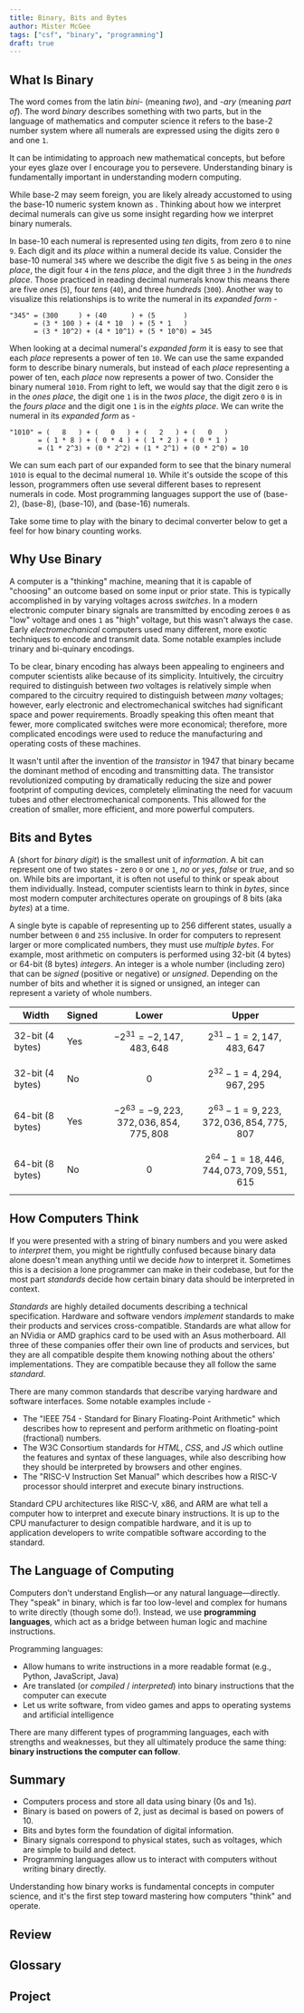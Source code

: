 ```yaml
---
title: Binary, Bits and Bytes
author: Mister McGee
tags: ["csf", "binary", "programming"]
draft: true
---
```



## What Is Binary

The word <Define term="binary"/> comes from the latin *bini-* (meaning *two*), and *-ary* (meaning *part of*). The word *binary* describes something with two parts, but in the language of mathematics and computer science it refers to the base-2 number system where all numerals are expressed using the digits zero `0` and one `1`.

It can be intimidating to approach new mathematical concepts, but before your eyes glaze over I encourage you to persevere. Understanding binary is fundamentally important in understanding modern computing.

While base-2 may seem foreign, you are likely already accustomed to using the base-10 numeric system known as <Define term="decimal"/>. Thinking about how we interpret decimal numerals can give us some insight regarding how we interpret binary numerals.

In base-10 each numeral is represented using *ten* digits, from zero `0` to nine `9`. Each digit and its *place* within a numeral decide its value. Consider the base-10 numeral `345` where we describe the digit five `5` as being in the *ones place*, the digit four `4` in the *tens place*, and the digit three `3` in the *hundreds place*. Those practiced in reading decimal numerals know this means there are five *ones* (`5`), four *tens* (`40`), and three *hundreds* (`300`). Another way to visualize this relationships is to write the numeral in its *expanded form* -

```
"345" = (300     ) + (40      ) + (5       )
      = (3 * 100 ) + (4 * 10  ) + (5 * 1   )
      = (3 * 10^2) + (4 * 10^1) + (5 * 10^0) = 345
```

When looking at a decimal numeral's *expanded form* it is easy to see that each *place* represents a power of ten `10`. We can use the same expanded form to describe binary numerals, but instead of each *place* representing a power of ten, each *place* now represents a power of two. Consider the binary numeral `1010`. From right to left, we would say that the digit zero `0` is in the *ones place*, the digit one `1` is in the *twos place*, the digit zero `0` is in the *fours place* and the digit one `1` is in the *eights place*. We can write the numeral in its *expanded form* as -

```
"1010" = (   8   ) + (   0   ) + (   2   ) + (   0   )
       = ( 1 * 8 ) + ( 0 * 4 ) + ( 1 * 2 ) + ( 0 * 1 )
       = (1 * 2^3) + (0 * 2^2) + (1 * 2^1) + (0 * 2^0) = 10
```

We can sum each part of our expanded form to see that the binary numeral `1010` is equal to the decimal numeral `10`. While it's outside the scope of this lesson, programmers often use several different bases to represent numerals in code. Most programming languages support the use of <Define term="binary"/> (base-2), <Define term="octal"/> (base-8), <Define term="decimal"/> (base-10), and <Define term="hexadecimal"/> (base-16) numerals.

Take some time to play with the binary to decimal converter below to get a feel for how binary counting works.

<a id="binary-to-decimal"></a>


<BinaryToDecimal client:only/>

## Why Use Binary

A computer is a "thinking" machine, meaning that it is capable of "choosing" an outcome based on some input or prior state. This is typically accomplished in <Define term="hardware"/> by varying <Define term="voltage">voltages</Define> across *switches*. In a modern electronic computer binary signals are transmitted by encoding zeroes `0` as "low" voltage and ones `1` as "high" voltage, but this wasn't always the case. Early *electromechanical* computers used many different, more exotic techniques to encode and transmit data. Some notable examples include trinary and bi-quinary encodings.

To be clear, binary encoding has always been appealing to engineers and computer scientists alike because of its simplicity. Intuitively, the circuitry required to distinguish between *two* voltages is relatively simple when compared to the circuitry required to distinguish between *many* voltages; however, early electronic and electromechanical switches had significant space and power requirements. Broadly speaking this often meant that fewer, more complicated switches were more economical; therefore, more complicated encodings were used to reduce the manufacturing and operating costs of these machines.

It wasn't until after the invention of the *transistor* in 1947 that binary became the dominant method of encoding and transmitting data. The transistor revolutionized computing by dramatically reducing the size and power footprint of computing devices, completely eliminating the need for vacuum tubes and other electromechanical components. This allowed for the creation of smaller, more efficient, and more powerful computers.

## Bits and Bytes

A <Define term="bit"/> (short for *binary digit*) is the smallest unit of *information*. A bit can represent one of two states - zero `0` or one `1`, *no* or *yes*, *false* or *true*, and so on. While bits are important, it is often not useful to think or speak about them individually. Instead, computer scientists learn to think in *bytes*, since most modern computer architectures operate on groupings of 8 bits (aka *bytes*) at a time.

A single byte is capable of representing up to 256 different states, usually a number between `0` and `255` inclusive. In order for computers to represent larger or more complicated numbers, they must use *multiple bytes*. For example, most arithmetic on computers is performed using 32-bit (4 bytes) or 64-bit (8 bytes) *integers*. An integer is a whole number (including zero) that can be *signed* (positive or negative) or *unsigned*. Depending on the number of bits and whether it is signed or unsigned, an integer can represent a variety of whole numbers.

| Width | Signed | Lower | Upper |
| --- | --- | --- | --- |
| 32-bit (4 bytes) | Yes | $$-2^{31}=-2,147,483,648$$ | $$2^{31}-1=2,147,483,647$$ |
| 32-bit (4 bytes) | No  | $$0$$ | $$2^{32}-1 = 4,294,967,295$$ |
| 64-bit (8 bytes) | Yes | $$-2^{63}=-9,223,372,036,854,775,808$$ | $$2^{63}-1=9,223,372,036,854,775,807$$ |
| 64-bit (8 bytes) | No  | $$0$$ | $$2^{64}-1=18,446,744,073,709,551,615$$ |

## How Computers Think

If you were presented with a string of binary numbers and you were asked to *interpret* them, you might be rightfully confused because binary data alone doesn't mean anything until we decide *how* to interpret it. Sometimes this is a decision a lone programmer can make in their codebase, but for the most part *standards* decide how certain binary data should be interpreted in context.

*Standards* are highly detailed documents describing a technical specification. Hardware and software vendors *implement* standards to make their products and services cross-compatible. Standards are what allow for an NVidia or AMD graphics card to be used with an Asus motherboard. All three of these companies offer their own line of products and services, but they are all compatible despite them knowing nothing about the others' implementations. They are compatible because they all follow the same *standard*.

There are many common standards that describe varying hardware and software interfaces. Some notable examples include -

- The "IEEE 754 - Standard for Binary Floating-Point Arithmetic" which describes how to represent and perform arithmetic on floating-point (fractional) numbers. 
- The W3C Consortium standards for *HTML*, *CSS*, and *JS* which outline the features and syntax of these languages, while also describing how they should be interpreted by browsers and other engines.
- The "RISC-V Instruction Set Manual" which describes how a RISC-V processor should interpret and execute binary instructions.

Standard CPU architectures like RISC-V, x86, and ARM are what tell a computer how to interpret and execute binary instructions. It is up to the CPU manufacturer to design compatible hardware, and it is up to application developers to write compatible software according to the standard.

## The Language of Computing

Computers don't understand English—or any natural language—directly. They "speak" in binary, which is far too low-level and complex for humans to write directly (though some do!). Instead, we use **programming languages**, which act as a bridge between human logic and machine instructions.

Programming languages:

- Allow humans to write instructions in a more readable format (e.g., Python, JavaScript, Java)
- Are translated (or *compiled* / *interpreted*) into binary instructions that the computer can execute
- Let us write software, from video games and apps to operating systems and artificial intelligence

There are many different types of programming languages, each with strengths and weaknesses, but they all ultimately produce the same thing: **binary instructions the computer can follow**.

## Summary

- Computers process and store all data using binary (0s and 1s).
- Binary is based on powers of 2, just as decimal is based on powers of 10.
- Bits and bytes form the foundation of digital information.
- Binary signals correspond to physical states, such as voltages, which are simple to build and detect.
- Programming languages allow us to interact with computers without writing binary directly.

Understanding how binary works is fundamental concepts in computer science, and it's the first step toward mastering how computers "think" and operate.

## Review


<Quiz quiz={quiz}/>

## Glossary


<Definitions/>

## Project


<Rubric rubric={rubric}/>